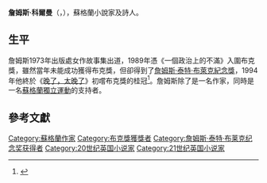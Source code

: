 {{Infobox writer
| name = 詹姆斯·科爾曼<br />James Kelman
| image = James Kelman Librairie Mollat.jpg
| imagesize =
| caption =
| pseudonym =
| birth_name =
| birth_date = {{Birth date and age|1946|6|9}}
| birth_place ={{UK}}[[格拉斯哥|格拉斯哥]]
| death_date =
| death_place =
| occupation = [[小說家|小說家]]
| alma_mater = 
| nationality = {{UK}}
| period = 1973–
| genre =
| subject =
| movement =
| notableworks =《[[晚了，太晚了|晚了，太晚了]]》
| awards = [[布克獎|布克獎]]<br>[[詹姆斯·泰特·布萊克紀念獎|詹姆斯·泰特·布萊克紀念獎]]
| influences =
| influenced =
| website = jameskelman.com}}
'''詹姆斯·科爾曼'''（{{lang-en|James Kelman}}，{{bd|1946年|6月9日|||}}），蘇格蘭小說家及詩人。

==生平==
詹姆斯1973年出版處女作故事集出道，1989年憑《一個政治上的不滿》入圍布克獎，雖然當年未能成功獲得布克獎，但卻得到了[[詹姆斯·泰特·布萊克紀念獎|詹姆斯·泰特·布萊克紀念獎]]，1994年他終於《[[晚了，太晚了|晚了，太晚了]]》初嚐布克獎的桂冠<ref>{{cite news|url=http://www.independent.co.uk/news/uk/foulmouthed-novel-is-pounds-20000-booker-winner-1442407.html|title='Foul-mouthed' novel is pounds 20,000 Booker winner|last=Winder|first=Robert|date=12 October 1994|work=The Independent|accessdate=10 May 2013|archive-date=2015-09-25|archive-url=https://web.archive.org/web/20150925161850/http://www.independent.co.uk/news/uk/foulmouthed-novel-is-pounds-20000-booker-winner-1442407.html|dead-url=no}}</ref>。詹姆斯除了是一名作家，同時是一名[[蘇格蘭獨立運動|蘇格蘭獨立運動]]的支持者。

==參考文獻==
{{reflist}}

{{詹姆斯·泰特·布莱克纪念奖获得者}}
{{布克奖}}
{{Authority control}}
{{DEFAULTSORT:Kelman, James}}
[[Category:蘇格蘭作家|Category:蘇格蘭作家]]
[[Category:布克獎獲獎者|Category:布克獎獲獎者]]
[[Category:詹姆斯·泰特·布莱克纪念奖获得者|Category:詹姆斯·泰特·布莱克纪念奖获得者]]
[[Category:20世纪英国小说家|Category:20世纪英国小说家]]
[[Category:21世纪英国小说家|Category:21世纪英国小说家]]